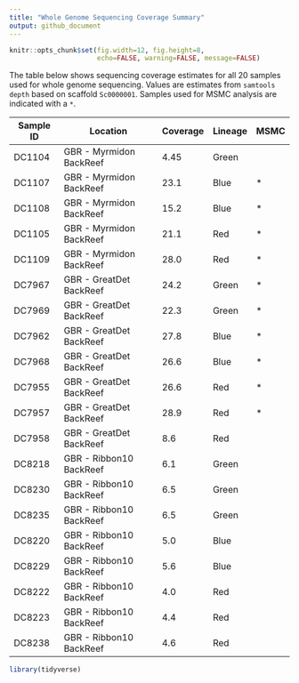 ```yaml
---
title: "Whole Genome Sequencing Coverage Summary"
output: github_document
---
```



```r
knitr::opts_chunk$set(fig.width=12, fig.height=8,
                      echo=FALSE, warning=FALSE, message=FALSE)
```

The table below shows sequencing coverage estimates for all 20 samples used for whole genome sequencing. Values are estimates from `samtools depth` based on scaffold `Sc0000001`.  Samples used for MSMC analysis are indicated with a `*`.

Sample ID | Location | Coverage | Lineage  | MSMC 
--------- | ------- | -------- | --------- | -----
DC1104	| GBR - Myrmidon BackReef |	4.45 | Green | 
DC1107	| GBR - Myrmidon BackReef	| 23.1 | Blue | *
DC1108	| GBR - Myrmidon BackReef	| 15.2 | Blue | *
DC1105	| GBR - Myrmidon BackReef	| 21.1 | Red | *
DC1109	| GBR - Myrmidon BackReef	| 28.0 | Red | *
DC7967	| GBR - GreatDet BackReef	| 24.2 | Green | *
DC7969	| GBR - GreatDet BackReef	| 22.3 | Green | *
DC7962	| GBR - GreatDet BackReef	| 27.8 | Blue | *
DC7968	| GBR - GreatDet BackReef	| 26.6 | Blue | *
DC7955	| GBR - GreatDet BackReef	| 26.6 | Red | *
DC7957	| GBR - GreatDet BackReef	| 28.9 | Red | *
DC7958	| GBR - GreatDet BackReef	| 8.6 | Red |
DC8218	| GBR - Ribbon10 BackReef	| 6.1 | Green |
DC8230	| GBR - Ribbon10 BackReef	| 6.5 | Green |
DC8235	| GBR - Ribbon10 BackReef	| 6.5 | Green |
DC8220	| GBR - Ribbon10 BackReef	| 5.0 | Blue |
DC8229	| GBR - Ribbon10 BackReef	| 5.6 | Blue |
DC8222	| GBR - Ribbon10 BackReef	| 4.0 | Red |
DC8223	| GBR - Ribbon10 BackReef	| 4.4 | Red |
DC8238	| GBR - Ribbon10 BackReef	| 4.6 | Red |





```r
library(tidyverse)
```
